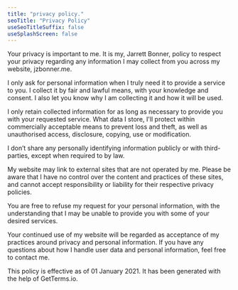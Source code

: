 ```yaml
---
title: "privacy policy."
seoTitle: "Privacy Policy"
useSeoTitleSuffix: false
useSplashScreen: false
---
```


Your privacy is important to me. It is my, <Underlining>Jarrett Bonner</Underlining>, policy to respect your privacy regarding any information I may collect from you across my website, <Underlining>jzbonner.me</Underlining>.

I only ask for personal information when I truly need it to provide a service to you. I collect it by fair and lawful means, with your knowledge and consent. I also let you know why I am collecting it and how it will be used.

I only retain collected information for as long as necessary to provide you with your requested service. What data I store, I'll protect within commercially acceptable means to prevent loss and theft, as well as unauthorised access, disclosure, copying, use or modification.

I don’t share any personally identifying information publicly or with third-parties, except when required to by law.

My website may link to external sites that are not operated by me. Please be aware that I have no control over the content and practices of these sites, and cannot accept responsibility or liability for their respective privacy policies.

You are free to refuse my request for your personal information, with the understanding that I may be unable to provide you with some of your desired services.

Your continued use of my website will be regarded as acceptance of my practices around privacy and personal information. If you have any questions about how I handle user data and personal information, feel free to contact me.

This policy is effective as of 01 January 2021. It has been generated with the help of GetTerms.io.
